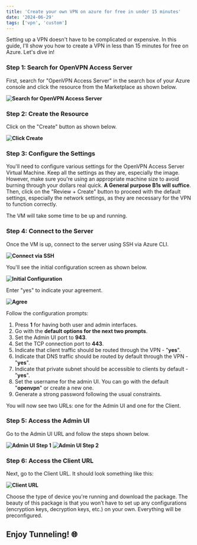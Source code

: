 ```yaml
---
title: 'Create your own VPN on azure for free in under 15 minutes'
date: '2024-06-29'
tags: ['vpn', 'custom']
---
```


Setting up a VPN doesn't have to be complicated or expensive. In this guide, I'll show you how to create a VPN in less than 15 minutes for free on Azure. Let's dive in!

### Step 1: Search for OpenVPN Access Server

First, search for "OpenVPN Access Server" in the search box of your Azure console and click the resource from the Marketplace as shown below.

**![Search for OpenVPN Access Server](resources/your-vpn/001.png)**

### Step 2: Create the Resource

Click on the "Create" button as shown below.

**![Click Create](resources/your-vpn/002.png)**

### Step 3: Configure the Settings

You'll need to configure various settings for the OpenVPN Access Server Virtual Machine. Keep all the settings as they are, especially the image. However, make sure you're using an appropriate machine size to avoid burning through your dollars real quick. **A General purpose B1s will suffice**. Then, click on the "Review + Create" button to proceed with the default settings, especially the network settings, as they are necessary for the VPN to function correctly.

The VM will take some time to be up and running.

### Step 4: Connect to the Server

Once the VM is up, connect to the server using SSH via Azure CLI.

**![Connect via SSH](resources/your-vpn/003.png)**

You'll see the initial configuration screen as shown below.

**![Initial Configuration](resources/your-vpn/004.png)**

Enter "yes" to indicate your agreement.

**![Agree](resources/your-vpn/005.png)**

Follow the configuration prompts:

1. Press **1** for having both user and admin interfaces.
2. Go with the **default options for the next two prompts**.
3. Set the Admin UI port to **943**.
4. Set the TCP connection port to **443**.
5. Indicate that client traffic should be routed through the VPN - "**yes**".
6. Indicate that DNS traffic should be routed by default through the VPN - "**yes**".
7. Indicate that private subnet should be accessible to clients by default - "**yes**".
8. Set the username for the admin UI. You can go with the default "**openvpn**" or create a new one.
9. Generate a strong password following the usual constraints.

You will now see two URLs: one for the Admin UI and one for the Client.

### Step 5: Access the Admin UI

Go to the Admin UI URL and follow the steps shown below.

**![Admin UI Step 1](resources/your-vpn/006.png)**
**![Admin UI Step 2](resources/your-vpn/007.png)**

### Step 6: Access the Client URL

Next, go to the Client URL. It should look something like this:

**![Client URL](resources/your-vpn/008.png)**

Choose the type of device you're running and download the package. The beauty of this package is that you won’t have to set up any configurations (encryption keys, decryption keys, etc.) on your own. Everything will be preconfigured.

## Enjoy Tunneling! 🌐
